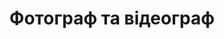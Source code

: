 ---
title: Фотограф та відеограф
seo_title: Проект сайта для фотографа та відеографа
seo_description: Розробка веб-сайтів
---